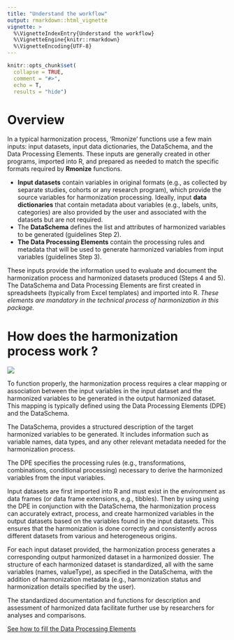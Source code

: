 ```yaml
---
title: "Understand the workflow"
output: rmarkdown::html_vignette
vignette: >
  %\VignetteIndexEntry{Understand the workflow}
  %\VignetteEngine{knitr::rmarkdown}
  %\VignetteEncoding{UTF-8}
---
```


```r
knitr::opts_chunk$set(
  collapse = TRUE,
  comment = "#>",
  echo = T,
  results = "hide")

```


# Overview

In a typical harmonization process, ‘Rmonize’ functions use a few main inputs: 
input datasets, input data dictionaries, the DataSchema, and 
the Data Processing Elements. These inputs are generally created in other 
programs, imported into R, and prepared as needed to match the specific formats 
required by **Rmonize** functions.

 * **Input datasets** contain variables in original formats (e.g., as 
collected by separate studies, cohorts or any research program), which provide 
the source variables for harmonization processing. Ideally, 
input **data dictionaries** that contain metadata about variables (e.g., labels, 
units, categories) are also provided by the user and associated with the 
datasets but are not required.
 * The **DataSchema** defines the list and attributes of harmonized variables to be 
generated (guidelines Step 2). 
 * **The Data Processing Elements** contain the 
processing rules and metadata that will be used to generate harmonized variables 
from input variables (guidelines Step 3). 

These inputs provide the information used to evaluate and document the 
harmonization process and harmonized datasets produced (Steps 4 and 5). 
The DataSchema and Data Processing Elements are first created in spreadsheets 
(typically from Excel templates) and imported into R. 
*These elements are mandatory in the technical process of harmonization in this package.*


# How does the harmonization process work ?

::: {class="image-container-big"}
  <img src="../man/figures/fig_loupe.png" style="max-width: 100%; height: auto;">
:::

To function properly, the harmonization process requires a clear mapping or 
association between the input variables in the input dataset and the 
harmonized variables to be generated in the output harmonized dataset. 
This mapping is typically defined using the Data Processing Elements (DPE) and 
the DataSchema.

The DataSchema, provides a structured description of the target harmonized 
variables to be generated. It includes information such as variable names, 
data types, and any other relevant metadata needed for the harmonization 
process.

The DPE specifies the processing rules (e.g., transformations, combinations, 
conditional processing) necessary to derive the harmonized variables from the 
input variables.

Input datasets are first imported into R and must exist in the 
environment as data frames (or data frame extensions, e.g., tibbles). Then 
by using using the DPE in conjunction with the DataSchema, the harmonization 
process can accurately extract, process, and create harmonized variables in 
the output datasets based on the variables found in the input datasets. 
This ensures that the harmonization is done correctly and consistently across 
different datasets from various and heterogeneous origins.

For each input dataset provided, the harmonization 
process generates a corresponding output harmonized dataset in a 
harmonized dossier. The structure of each harmonized dataset is standardized, 
all with the same variables (names, valueType), as specified in the DataSchema, 
with the addition of harmonization metadata (e.g., harmonization status and 
harmonization details specified by the user).

The standardized documentation and functions for description and assessment of 
harmonized data facilitate further use by researchers for analyses and 
comparisons.

[See how to fill the Data Processing Elements](c-The-Data-processing-elements.html)




